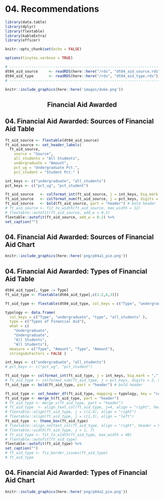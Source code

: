 \newpage
# 04. Recommendations {#intro}

```r
library(data.table)
library(dplyr)
library(flextable)
library(kableExtra)
library(officer)
```

```r
knitr::opts_chunk$set(echo = FALSE)
```

```r
options(tinytex.verbose = TRUE)
```

```r
# ------------------------------------------------------------------------------
dt04_aid_source     <- readRDS(here::here("/rds", "dt04_aid_source.rds"))
dt04_aid_type       <- readRDS(here::here("/rds", "dt04_aid_type.rds"))
# ------------------------------------------------------------------------------
```

```r
knitr::include_graphics(here::here('images/duke.png'))
```

<h2><center><b>Financial Aid Awarded</b></center></h2>

## 04. Financial Aid Awarded: Sources of Financial Aid Table
```r

ft_aid_source <- flextable(dt04_aid_source)
ft_aid_source <- set_header_labels(
  ft_aid_source,  
    source = "Source",  
    all_students = "All Students",
    undergraduate = "Amount",  
    pct_ug = "Undergraduate Pct.",
    pct_student = "Student Pct." )

int_keys <- c("undergraduate", "all_students")
pct_keys <- c("pct_ug", "pct_student")

ft_aid_source   <- colformat_int(ft_aid_source, j = int_keys, big.mark = ",", prefix = "$")
ft_aid_source   <- colformat_num(ft_aid_source, j = pct_keys, digits = 2, na_str = "", suffix = "%")
ft_aid_source   <- bold(ft_aid_source, part = "header") # bold header
# ft_aid_source <- fit_to_width(ft_aid_source, max_width = 12)
# flextable::autofit(ft_aid_source, add_w = 0.2)
flextable::autofit(ft_aid_source, add_w = 0.2) %>%  
set_caption("")
```

## 04. Financial Aid Awarded: Sources of Financial Aid Chart
```r
knitr::include_graphics(here::here('png/p04a1_pie.png'))
```

## 04. Financial Aid Awarded: Types of Financial Aid Table
```r

dt04_aid_type[, type := Type]
ft_aid_type <- flextable(dt04_aid_type[,c(1:2,6,3)])

ft_aid_type <- flextable(dt04_aid_type, col_keys = c("Type", "undergraduate", "type", "all_students" ))

typology <- data.frame(
  col_keys = c("Type", "undergraduate", "type", "all_students" ),
  type = c("Types of Financial Aid"),
  what = c(
    "Undergraduate",
    "Undergraduate",
    "All Students",
    "All Students"),
  measure = c("Type", "Amount", "Type", "Amount"),
  stringsAsFactors = FALSE )

int_keys <- c("undergraduate", "all_students")
# pct_keys <- c("pct_ug", "pct_student")

ft_aid_type <- colformat_int(ft_aid_type, j = int_keys, big.mark = ",", prefix = "$")
# ft_aid_type <- colformat_num(ft_aid_type, j = pct_keys, digits = 2, na_str = "", suffix = "%")
ft_aid_type <- bold(ft_aid_type, part = "header") # bold header

ft_aid_type <- set_header_df(ft_aid_type, mapping = typology, key = "col_keys" )
ft_aid_type <- merge_h(ft_aid_type, part = "header")
# ft_aid_type <- merge_v(ft_aid_type, part = "header")
# ft_aid_type  <- align_text_col(ft_aid_type, j=4, align = "right", header = FALSE, footer = TRUE)
# flextable::align(ft_aid_type, j = c(2,4), align = "right")
# flextable::align(ft_aid_type, j = c(1,3), align = "left")
ft_aid_type  <- theme_box(ft_aid_type)
# flextable::align_nottext_col(ft_aid_type, align = "right", header = FALSE, footer = TRUE)
# flextable::width(ft_aid_type, j = 1, 7)
# ft_aid_type <- fit_to_width(ft_aid_type, max_width = 40)
# flextable::autofit(ft_aid_type)
flextable::autofit(ft_aid_type) %>%  
set_caption("")
# ft_aid_type <- fix_border_issues(ft_aid_type)
# ft_aid_type
```

## 04. Financial Aid Awarded: Types of Financial Aid Chart
```r
knitr::include_graphics(here::here('png/p04a2_pie.png'))
```
